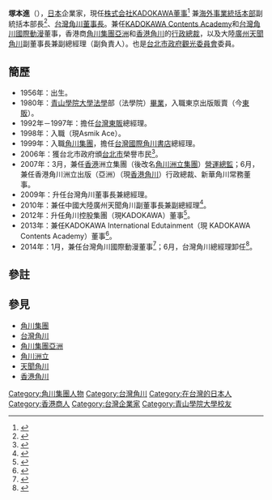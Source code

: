 {{japanese|japanese=塚本 進|kana=つかもと すすむ|romaji=Tsukamoto Susumu}}
'''塚本進'''（{{bd|1956年||||Tsukamoto, Susumu}}），[[日本|日本]]企業家，現任[[角川公司|株式会社KADOKAWA]][[董事|董事]]<ref>{{ja}}{{cite web|url=http://ir.kadokawa.co.jp/company/outline.php|script-title=ja:会社概要|publisher=[[KADOKAWA|KADOKAWA]]|accessdate=2014-10-28|archive-date=2021-02-24|archive-url=https://web.archive.org/web/20210224053747/https://ir.kadokawa.co.jp/company/outline.php|dead-url=no}}</ref> 兼[[角川集團#海外事業|海外事業統括本部]]副統括本部長<ref>{{ja}}{{cite web|url=http://ir.kadokawa.co.jp/topics/20130328_crdinfo.pdf|script-title=ja:【東証開示】代表取締役異動並びに役員人事に関するお知らせ|date=2013-03-28|publisher=[[角川控股集團|角川控股集團]]|accessdate=2013-04-05|format=[[PDF|PDF]]|archive-date=2020-11-25|archive-url=https://web.archive.org/web/20201125083215/https://ir.kadokawa.co.jp/topics/20130328_crdinfo.pdf|dead-url=no}}</ref>、[[台灣角川|台灣角川]][[董事長|董事長]]。兼任[[KADOKAWA_Contents_Academy|KADOKAWA Contents Academy]]和[[台灣角川國際動漫|台灣角川國際動漫]]董事，香港商[[角川集團亞洲|角川集團亞洲]]和[[香港角川|香港角川]]的[[行政總裁|行政總裁]]，以及大陸[[天聞角川|廣州天聞角川]]副董事長兼副總經理（副負責人）。也是[[台北市政府|台北市政府觀光委員會]]委員。

==簡歷==
* 1956年：出生。
* 1980年：[[青山學院大學|青山學院大學]][[法學|法學]]部（法學院）[[畢業|畢業]]，入職東京出版販賣（今[[東販|東販]]）。
* 1992年－1997年：擔任[[台灣東販|台灣東販]]總經理。
* 1998年：入職{{Tsl|ja|アスミック・エース|Asmik Ace Entertainment}}（現Asmik Ace）。
* 1999年：入職[[角川集團|角川集團]]，擔任[[台灣國際角川書店|台灣國際角川書店]]總經理。
* 2006年：獲台北市政府頒[[台北市|台北市]]榮譽市民<ref>{{zh-tw}}{{cite web|url=http://tpi.culture.tw/content-32-PNewsCtr-newsContent/36835|title=塚本進獲頒台北市榮譽市民|date=2006-03-17|publisher=台灣出版資訊網|accessdate=2018-08-07|archive-url=https://web.archive.org/web/20180807155957/http://tpi.culture.tw/content-32-PNewsCtr-newsContent/36835|archive-date=2018-08-07|dead-url=yes}}</ref>。
* 2007年：3月，兼任[[香港|香港]]洲立集團（後改名[[角川洲立|角川洲立集團]]）[[營運總監|營運總監]]；6月，兼任香港角川洲立出版（亞洲）（現[[香港角川|香港角川]]）行政總裁、新華角川常務董事。
* 2009年：升任台灣角川董事長兼總經理。
* 2010年：兼任中國大陸廣州天聞角川副董事長兼副總經理<ref>{{zh-cn}}{{cite web|url=http://www.ycwb.com/epaper/ycwb/html/2010-07/20/content_879549.htm|title=天闻角川正式落户羊城创意园|date=2010-07-20|publisher=[[羊城晚報|羊城晚報]]|accessdate=2014-10-28|deadurl=yes|archiveurl=https://web.archive.org/web/20100810002853/http://www.ycwb.com/ePaper/ycwb/html/2010-07/20/content_879549.htm|archivedate=2010-08-10}}</ref>。
* 2012年：升任角川控股集團（現KADOKAWA）董事<ref>{{ja}}{{cite web|url=http://ir.kadokawa.co.jp/topics/20120625.pdf|script-title=ja:第58期定時株主総会議案の議決結果について|date=2012-06-25|publisher=角川控股集團|accessdate=2014-10-28|format=[[PDF|PDF]]|archive-date=2020-12-03|archive-url=https://web.archive.org/web/20201203174134/https://ir.kadokawa.co.jp/topics/20120625.pdf|dead-url=no}}</ref>。
* 2013年：兼任KADOKAWA International Edutainment（現 KADOKAWA Contents Academy）董事<ref>{{ja}}{{cite web|url=http://www.kadokawa-ca.co.jp/news/2014/n1.html|script-title=ja:新会社設立のお知らせ|date=2013-10-22|publisher=[[KADOKAWA_International_Edutainment|KADOKAWA International Edutainment]]|accessdate=2014-10-28|archive-date=2016-05-04|archive-url=https://web.archive.org/web/20160504111006/http://www.kadokawa-ca.co.jp/news/2014/n1.html|dead-url=no}}</ref>。
* 2014年：1月，兼任台灣角川國際動漫董事<ref>{{ja}}{{cite web|url=http://www.kadokawa-ca.co.jp/news/2014/n2.html|script-title=ja:台湾法人「台灣角川國際動漫股份有限公司」設立のお知らせ|date=2014-01-24|publisher=KADOKAWA International Edutainment|accessdate=2014-10-28|archive-date=2016-03-11|archive-url=https://web.archive.org/web/20160311025040/http://kadokawa-ca.co.jp/news/2014/n2.html|dead-url=no}}</ref>；6月，台灣角川總經理卸任<ref>{{zh-tw}}{{cite web|url=http://gcis.nat.gov.tw/pub/cmpy/cmpyInfoListAction.do|title=經濟部商業司─公司及分公司基本資料查詢|accessdate=2014-10-28|archive-url=https://web.archive.org/web/20111221023151/http://gcis.nat.gov.tw/pub/cmpy/cmpyInfoListAction.do|archive-date=2011-12-21|dead-url=yes}}</ref>。

== 參註 ==
{{reflist}}

== 參見 ==
*[[角川集團|角川集團]]
*[[台灣角川|台灣角川]]
*[[角川集團亞洲|角川集團亞洲]]
*[[角川洲立|角川洲立]]
*[[天聞角川|天聞角川]]
*[[香港角川|香港角川]]

{{角川集團}}


{{DEFAULTSORT:Tsukamoto Susumu}}
[[Category:角川集團人物|Category:角川集團人物]]
[[Category:台灣角川|Category:台灣角川]]
[[Category:在台灣的日本人|Category:在台灣的日本人]]
[[Category:香港商人|Category:香港商人]]
[[Category:台灣企業家|Category:台灣企業家]]
[[Category:青山學院大學校友|Category:青山學院大學校友]]